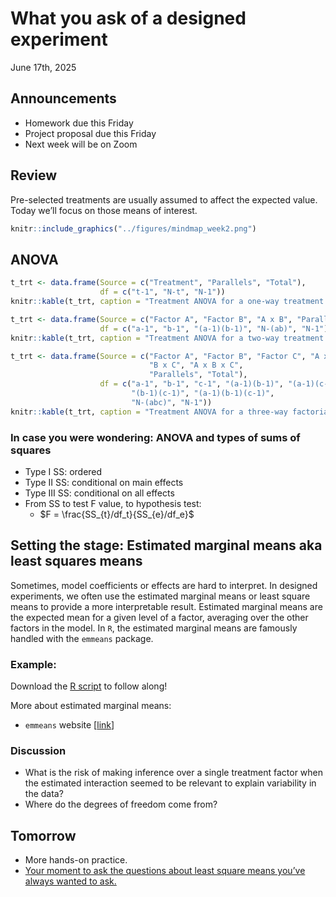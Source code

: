 # What you ask of a designed experiment    
June 17th, 2025  

## Announcements 

- Homework due this Friday  
- Project proposal due this Friday  
- Next week will be on Zoom  

## Review  

Pre-selected treatments are usually assumed to affect the expected value. 
Today we'll focus on those means of interest.  

```r
knitr::include_graphics("../figures/mindmap_week2.png")
```

## ANOVA   

```r
t_trt <- data.frame(Source = c("Treatment", "Parallels", "Total"),
                    df = c("t-1", "N-t", "N-1"))
knitr::kable(t_trt, caption = "Treatment ANOVA for a one-way treatment structure")
```


```r
t_trt <- data.frame(Source = c("Factor A", "Factor B", "A x B", "Parallels", "Total"),
                    df = c("a-1", "b-1", "(a-1)(b-1)", "N-(ab)", "N-1"))
knitr::kable(t_trt, caption = "Treatment ANOVA for a two-way treatment structure")
```

```r
t_trt <- data.frame(Source = c("Factor A", "Factor B", "Factor C", "A x B", "A x C",
                               "B x C", "A x B x C",
                               "Parallels", "Total"),
                    df = c("a-1", "b-1", "c-1", "(a-1)(b-1)", "(a-1)(c-1)", 
                           "(b-1)(c-1)", "(a-1)(b-1)(c-1)",
                           "N-(abc)", "N-1"))
knitr::kable(t_trt, caption = "Treatment ANOVA for a three-way factorial treatment structure")
```

### In case you were wondering: ANOVA and types of sums of squares

- Type I SS: ordered 
- Type II SS: conditional on main effects 
- Type III SS: conditional on all effects  
- From SS to test F value, to hypothesis test: 
  - $F = \frac{SS_{t}/df_t}{SS_{e}/df_e}$

## Setting the stage: Estimated marginal means aka least squares means 

Sometimes, model coefficients or effects are hard to interpret. 
In designed experiments, we often use the estimated marginal means or least square means to provide a more interpretable result. 
Estimated marginal means are the expected mean for a given level of a factor, averaging over the other factors in the model. 
In `R`, the estimated marginal means are famously handled with the `emmeans` package. 

### Example:  

Download the [R script](../scripts/06172025_trt.Rmd) to follow along!

More about estimated marginal means: 

- `emmeans` website [[link](https://rvlenth.github.io/emmeans/)]

### Discussion 

- What is the risk of making inference over a single treatment factor when the estimated interaction seemed to be relevant to explain variability in the data? 
- Where do the degrees of freedom come from?  

## Tomorrow  

- More hands-on practice. 
- [Your moment to ask the questions about least square means you've always wanted to ask.](https://docs.google.com/forms/d/e/1FAIpQLScxVkuFFT4aB_LEpI_yl-SYSubvgqWJlN2fYkFHN3SUP8sOnQ/viewform?usp=dialog) 


